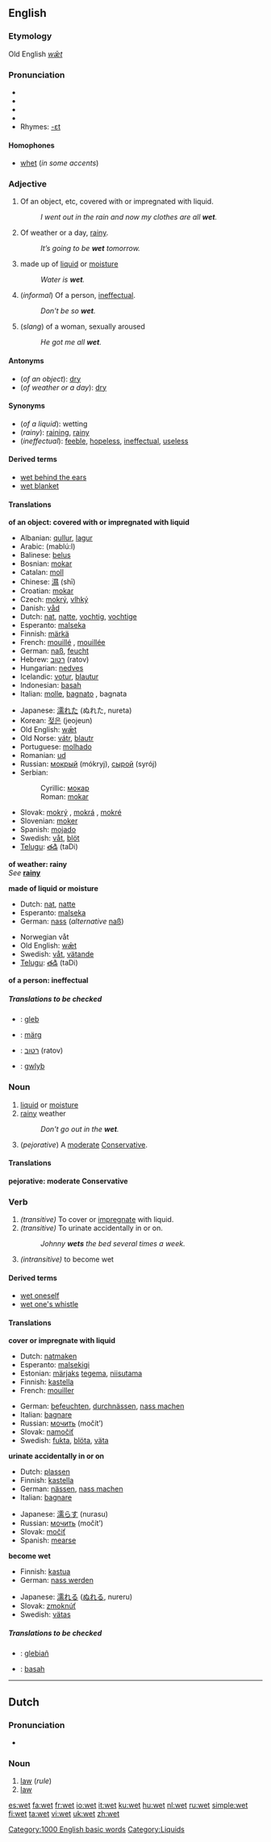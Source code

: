 ==English==
===Etymology===
Old English ''[[wæt|wǣt]]''
===Pronunciation===
*{{AHD|wĕt}}
*{{IPA|/wɛt/}}
*{{SAMPA|/wEt/}}
*{{audio|en-us-wet.ogg|Audio (US)}}
*Rhymes: [[Rhymes:English:-ɛt|-ɛt]]

====Homophones====
* [[whet]] (''in some accents'')

===Adjective===
{{en-ad2|wet|wetter|wettest}}

# Of an object, etc, covered with or impregnated with liquid.
#: ''I went out in the rain and now my clothes are all '''wet'''.''
# Of weather or a day, [[rainy]].
#: ''It’s going to be '''wet''' tomorrow.''
# made up of [[liquid]] or [[moisture]]
#:''Water is '''wet'''.''
# (''informal'') Of a person, [[ineffectual]].
#:''Don't be so '''wet'''.''
# (''slang'') of a woman, sexually aroused
#: ''He got me all '''wet'''.''

====Antonyms====

* (''of an object''): [[dry]]
* (''of weather or a day''): [[dry]]

====Synonyms====

* (''of a liquid''): wetting
* (''rainy''): [[raining]], [[rainy]]
* (''ineffectual''): [[feeble]], [[hopeless]], [[ineffectual]], [[useless]]

====Derived terms====

* [[wet behind the ears]]
* [[wet blanket]]

====Translations====

'''of an object: covered with or impregnated with liquid'''
{{top}}
*Albanian: [[qullur]], [[lagur]]
*Arabic: {{ARchar|[[مبلول]]}} (mablú:l)
*Balinese: [[belus]]
*Bosnian: [[mokar#Bosnian|mokar]] {{m}}
*Catalan: [[moll]]
*Chinese: [[濕]] (shī)
*Croatian: [[mokar#Croatian|mokar]] {{m}}
*Czech: [[mokrý]], [[vlhký]]
*Danish: [[våd]]
*Dutch: [[nat]], [[natte]], [[vochtig]], [[vochtige]]
*Esperanto: [[malseka]]
*Finnish: [[märkä]]
*French: [[mouillé]] {{m}}, [[mouillée]] {{f}}
*German: [[naß]], [[feucht]]
*Hebrew: [[רטוב]] (ratov)
*Hungarian: [[nedves]]
*Icelandic: [[votur]], [[blautur]]
*Indonesian: [[basah]]
*Italian: [[molle]], [[bagnato]] {{m}}, bagnata {{f}}
{{mid}}
*Japanese: [[濡れた]] (ぬれた, nureta)
*Korean: [[젖은]] (jeojeun)
*Old English: [[wæt|wǣt]]
*Old Norse: [[vátr]], [[blautr]]
*Portuguese: [[molhado]]
*Romanian: [[ud]]
*Russian: [[мокрый]] (mókryj), [[сырой]] (syrój)
*Serbian:
*:Cyrillic: [[мокар#Serbian|мокар]] {{m}}
*:Roman: [[mokar#Serbian|mokar]] {{m}}
*Slovak: [[mokrý]] {{m}}, [[mokrá]] {{f}}, [[mokré]] {{n}}
*Slovenian: [[moker]]
*Spanish: [[mojado]]
*Swedish: [[våt]], [[blöt]]
*[[Telugu]]: [[తడి]] (taDi)
{{bottom}}

'''of weather: rainy''' <br>
''See'' '''[[rainy]]'''

'''made of liquid or moisture'''
{{top}}
*Dutch: [[nat]], [[natte]]
*Esperanto: [[malseka]]
*German: [[nass]] (''alternative'' [[naß]])
{{mid}}
*Norwegian våt
*Old English: [[wæt|wǣt]]
*Swedish: [[våt]], [[vätande]]
*[[Telugu]]: [[తడి]] (taDi)
{{bottom}}

'''of a person: ineffectual'''
<!--Note: put INFORMAL or SLANG translations in this table-->
{{top}}
{{mid}}
{{bottom}}

=====Translations to be checked=====
<!--Remove this section once all of the translations below have been moved into the tables above.-->
{{checktrans}}

*{{ttbc|Breton}}: [[gleb]]
*{{ttbc|Estonian}}: [[märg#Estonian|märg]]
*{{ttbc|Hebrew}}: [[רטוב]] (ratov)
*{{ttbc|Welsh}}: [[gwlyb]]

===Noun===
{{en-noun}}
# [[liquid]] or [[moisture]]
# [[rainy]] weather
#:''Don't go out in the '''wet'''.''
# {{UK}} (''pejorative'') A [[moderate]] [[Conservative]].

====Translations====

'''pejorative: moderate Conservative'''

{{top}}
{{mid}}
{{bottom}}

===Verb===
{{en-verb2|'''wet'''|'''[[wets]]'''|'''[[wet]]''' or '''[[wetted]]'''|'''[[wet]]''' or '''[[wetted]]'''|'''[[wetting]]'''}}
# ''(transitive)'' To cover or [[impregnate]] with liquid.
# ''(transitive)'' To urinate accidentally in or on.
#: ''Johnny '''wets''' the bed several times a week.''
# ''(intransitive)'' to become wet

====Derived terms====

*[[wet oneself]]
*[[wet one's whistle]]

====Translations====

'''cover or impregnate with liquid'''
{{top}}
*Dutch: [[natmaken]]
*Esperanto: [[malsekigi]]
*Estonian: [[märg#Estonian|märjaks]] [[tegema]], [[niisutama]]
*Finnish: [[kastella]]
*French: [[mouiller]]
{{mid}}
*German: [[befeuchten]], [[durchnässen]], [[nass machen]]
*Italian: [[bagnare]]
*Russian: [[мочить]] (močít’)
*Slovak: [[namočiť]]
*Swedish: [[fukta]], [[blöta]], [[väta]]
{{bottom}}

'''urinate accidentally in or on'''
{{top}}
*Dutch: [[plassen]]
*Finnish: [[kastella]]
*German: [[nässen]], [[nass machen]]
*Italian: [[bagnare]]
{{mid}}
*Japanese: [[濡らす]] (nurasu)
*Russian: [[мочить]] (močít’)
*Slovak: [[močiť]]
*Spanish: [[mearse]]
{{bottom}}

'''become wet'''
{{top}}
*Finnish: [[kastua]]
*German: [[nass werden]]
{{mid}}
*Japanese: [[濡れる]] ([[ぬれる]], nureru)
*Slovak: [[zmoknúť]]
*Swedish: [[vätas]]
{{bottom}}

=====Translations to be checked=====
<!--Remove this section once all of the translations below have been moved into the tables above.-->
{{checktrans}}
*{{ttbc|Breton}}: [[glebiañ]]
*{{ttbc|Indonesian}}: [[basah]]


----

==Dutch==

===Pronunciation===
*{{IPA|/wɛt/}}

===Noun===
{{nl-noun|g=m|wetten|wetje}}

# [[law]] (''rule'')
# [[law]] {{physics}}

[[Category:1000 English basic words]]
[[Category:Liquids]]

[[es:wet]]
[[fa:wet]]
[[fr:wet]]
[[io:wet]]
[[it:wet]]
[[ku:wet]]
[[hu:wet]]
[[nl:wet]]
[[ru:wet]]
[[simple:wet]]
[[fi:wet]]
[[ta:wet]]
[[vi:wet]]
[[uk:wet]]
[[zh:wet]]